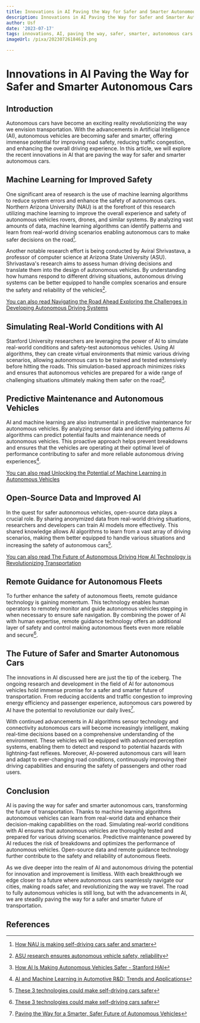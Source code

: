 ```yaml
---
title: Innovations in AI Paving the Way for Safer and Smarter Autonomous Cars
description: Innovations in AI Paving the Way for Safer and Smarter Autonomous Cars
author: Usf
date: '2023-07-17'
tags: innovations, AI, paving the way, safer, smarter, autonomous cars
imageUrl: /pixa/20230726184619.png

---
```

# Innovations  in AI Paving the Way for Safer and Smarter Autonomous Cars

## Introduction

Autonomous cars have become an exciting reality revolutionizing the way we envision transportation. With the advancements in Artificial  Intelligence (AI),  autonomous vehicles are becoming safer and smarter, offering immense potential for improving road safety,  reducing traffic congestion, and  enhancing the overall driving  experience. In this article, we will explore the recent innovations in AI that  are paving the way  for safer and  smarter autonomous cars.

## Machine Learning for Improved Safety

One significant area of research is the use of machine learning algorithms to reduce system errors and enhance the safety of autonomous cars. Northern Arizona University (NAU) is at the forefront of this research utilizing machine learning to  improve the overall experience and safety of autonomous vehicles  rovers, drones, and similar systems. By analyzing vast amounts of data, machine learning  algorithms can identify patterns and  learn from real-world driving scenarios enabling autonomous  cars to make safer decisions on the road[^1].

Another notable research effort is being conducted by Aviral Shrivastava, a professor of computer science at  Arizona State University (ASU). Shrivastava's research aims to assess human driving decisions  and translate them into the design  of autonomous vehicles. By understanding how humans respond to different driving situations, autonomous driving systems can be better equipped to handle complex scenarios and ensure  the safety and reliability of the vehicles[^2].

[You can also read Navigating the Road Ahead Exploring  the Challenges in Developing  Autonomous Driving Systems](Navigating%20the%20Road%20Ahead%20Exploring%20the%20Challenges%20in%20Developing%20Autonomous%20Driving%20Systems)


## Simulating Real-World Conditions with AI

Stanford University  researchers are leveraging the power  of AI to simulate real-world conditions and safety-test autonomous vehicles. Using AI algorithms, they can create virtual environments that  mimic  various driving scenarios, allowing autonomous  cars to be trained  and tested extensively before hitting the roads. This  simulation-based approach  minimizes risks and ensures  that autonomous vehicles are prepared for a wide range of challenging situations ultimately making them safer on the road[^3].

## Predictive  Maintenance and Autonomous Vehicles

AI and machine learning are  also instrumental in predictive maintenance for autonomous vehicles.  By analyzing sensor data and  identifying patterns AI algorithms can predict potential faults and maintenance  needs  of autonomous vehicles. This proactive  approach helps  prevent breakdowns and ensures that the vehicles are operating at their optimal level of performance contributing to safer and more reliable  autonomous driving experiences[^4].

[You can  also read Unlocking the Potential of Machine  Learning in Autonomous Vehicles](Unlocking%20the%20Potential%20of%20Machine%20Learning%20in%20Autonomous%20Vehicles)


## Open-Source Data and Improved AI

In the quest for  safer autonomous vehicles, open-source data  plays  a crucial role. By sharing anonymized data from real-world driving situations, researchers  and developers can train AI models more effectively. This shared knowledge allows AI algorithms to learn  from a  vast array of driving scenarios, making them better equipped to handle various situations and increasing the safety of autonomous cars[^6].

[You can also read The  Future of Autonomous Driving How AI Technology  is Revolutionizing Transportation](The%20Future%20of%20Autonomous%20Driving%20How%20AI%20Technology%20is%20Revolutionizing%20Transportation)


## Remote Guidance for Autonomous Fleets

To further enhance the safety  of autonomous fleets, remote guidance technology is gaining momentum. This technology enables  human operators to remotely monitor and guide autonomous vehicles stepping in when  necessary to ensure safe  navigation. By combining the power of AI with human expertise, remote guidance technology offers an additional layer of safety and control making  autonomous fleets  even  more reliable and  secure[^6].

##  The Future of Safer and  Smarter Autonomous Cars

The innovations  in AI discussed  here  are just the tip of the iceberg. The ongoing research and development in the field of AI for autonomous vehicles hold immense promise for a safer  and smarter future of transportation. From reducing accidents and traffic congestion to improving energy efficiency and passenger experience, autonomous cars powered by AI have the  potential to revolutionize our daily lives[^7].

With continued advancements in AI algorithms sensor technology and connectivity autonomous cars will become increasingly intelligent, making real-time decisions based on a comprehensive understanding of the environment. These vehicles will be equipped with advanced perception  systems, enabling them to detect  and respond to potential hazards with lightning-fast reflexes. Moreover, AI-powered autonomous  cars will learn and adapt to  ever-changing road  conditions, continuously  improving their driving capabilities and ensuring the safety of passengers  and other road users.

## Conclusion

AI is paving the way for safer and smarter autonomous cars, transforming  the future of transportation. Thanks to machine learning algorithms autonomous vehicles can learn from real-world data and enhance their  decision-making capabilities on the road. Simulating real-world  conditions with AI ensures that autonomous vehicles are thoroughly tested and prepared for various driving scenarios.  Predictive maintenance powered by  AI  reduces the risk of breakdowns and optimizes the performance  of autonomous vehicles. Open-source data and remote guidance technology further contribute to the safety  and reliability of autonomous fleets.

As we dive deeper into the realm of AI and autonomous driving  the potential for innovation and improvement is limitless. With each breakthrough we edge closer to a future where  autonomous cars seamlessly navigate  our cities, making  roads safer, and revolutionizing the way we travel. The road to fully autonomous vehicles is still long, but with the advancements in AI, we are steadily paving the way for a safer and smarter future of transportation.

## References

[^1]:  [How NAU is making self-driving cars safer and  smarter](https://news.nau.edu/nghiem-machine-learning/)
[^2]: [ASU research ensures autonomous vehicle safety, reliability](https://news.asu.edu/20230707-arizona-impact-asu-research-ensures-autonomous-vehicle-safety-reliability)
[^3]: [How AI Is Making Autonomous Vehicles Safer - Stanford HAI](https://hai.stanford.edu/news/how-ai-making-autonomous-vehicles-safer)
[^4]: [AI and Machine Learning in  Automotive R&D: Trends and  Applications](https://www.patsnap.com/resources/blog/ai-and-machine-learning-in-automotive-rd-trends-and-applications/)
[^5]: [Autonomous  vehicles as a 'killer  app'  for AI](https://www.brookings.edu/articles/autonomous-vehicles-as-a-killer-app-for-ai/)
[^6]: [These 3 technologies could make self-driving cars safer](https://www.smartcitiesdive.com/news/av-technologies-self-driving-car-safety/623471/)
[^7]: [Paving the Way  for a Smarter, Safer Future of Autonomous Vehicles](https://redshift.autodesk.com/articles/future-of-autonomous-vehicles)